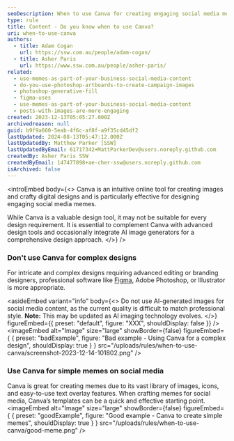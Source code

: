 ```yaml
---
seoDescription: When to use Canva for creating engaging social media memes and designs that require a touch of creativity.
type: rule
title: Content - Do you know when to use Canva?
uri: when-to-use-canva
authors:
  - title: Adam Cogan
    url: https://ssw.com.au/people/adam-cogan/
  - title: Asher Paris
    url: https://www.ssw.com.au/people/asher-paris/
related:
  - use-memes-as-part-of-your-business-social-media-content
  - do-you-use-photoshop-artboards-to-create-campaign-images
  - photoshop-generative-fill
  - figma-uses
  - use-memes-as-part-of-your-business-social-media-content
  - posts-with-images-are-more-engaging
created: 2023-12-13T05:05:27.000Z
archivedreason: null
guid: b9f9a660-5eab-4f6c-af8f-a9f35cd45df2
lastUpdated: 2024-08-13T05:47:12.000Z
lastUpdatedBy: Matthew Parker [SSW]
lastUpdatedByEmail: 61717342+MattParkerDev@users.noreply.github.com
createdBy: Asher Paris SSW
createdByEmail: 147477898+ae-cher-ssw@users.noreply.github.com
isArchived: false
---
```


<introEmbed
  body={<>
Canva is an intuitive online tool for creating images and crafty digital designs and is particularly effective for designing engaging social media memes.

While Canva is a valuable design tool, it may not be suitable for every design requirement. It is essential to complement Canva with advanced design tools and occasionally integrate AI image generators for a comprehensive design approach.
  </>}
/>
### Don't use Canva for complex designs

For intricate and complex designs requiring advanced editing or branding designers, professional software like [Figma](/figma-uses), Adobe Photoshop, or Illustrator is more appropriate.

<asideEmbed
  variant="info"
  body={<>
    Do not use AI-generated images for social media content, as the current quality is difficult to match professional style.
**Note:** This may be updated as AI imaging technology evolves.
  </>}
  figureEmbed={{
    preset: "default",
    figure: "XXX",
    shouldDisplay: false
  }}
/>
<imageEmbed
  alt="Image"
  size="large"
  showBorder={false}
  figureEmbed={ {
    preset: "badExample",
    figure: "Bad example - Using Canva for a complex design",
    shouldDisplay: true
  } }
  src="/uploads/rules/when-to-use-canva/screenshot-2023-12-14-101802.png"
/>

### Use Canva for simple memes on social media

Canva is great for creating memes due to its vast library of images, icons, and easy-to-use text overlay features. When crafting memes for social media, Canva’s templates can be a quick and effective starting point.
<imageEmbed
  alt="Image"
  size="large"
  showBorder={false}
  figureEmbed={ {
    preset: "goodExample",
    figure: "Good example - Canva to create simple memes",
    shouldDisplay: true
  } }
  src="/uploads/rules/when-to-use-canva/good-meme.png"
/>
